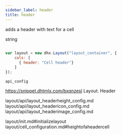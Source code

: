 ```yaml
---
sidebar_label: header
title: header
---
```



          


<Short>
 
adds a header with text for a cell





</Short>



<Type>
 string


</Type>


~~~js
 
var layout = new dhx.Layout("layout_container", {
    cols: [
      { header: "Cell header"}
    ]
});


~~~
	api_config

<Descr>
 


</Descr>


 https://snippet.dhtmlx.com/bxqnzesl	Layout. Header

 
layout/api/layout_headerheight_config.md
layout/api/layout_headericon_config.md
layout/api/layout_headerimage_config.md

 layout/init.md#initializelayout
layout/cell_configuration.md#heightofaheadercell